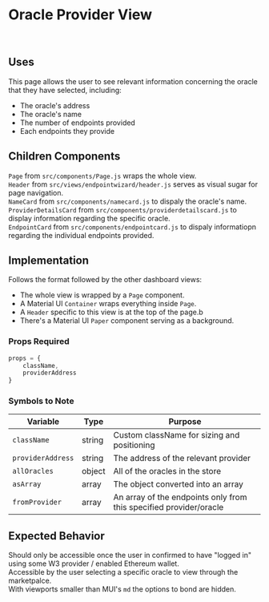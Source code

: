 # Oracle Provider View

<br />

## Uses

This page allows the user to see relevant information concerning the oracle that they have selected, including:

-  The oracle's address
-  The oracle's name
-  The number of endpoints provided
-  Each endpoints they provide

## Children Components

`Page` from `src/components/Page.js` wraps the whole view. <br />
`Header` from `src/views/endpointwizard/header.js` serves as visual sugar for page navigation. <br />
`NameCard` from `src/components/namecard.js` to dispaly the oracle's name. <br />
`ProviderDetailsCard` from `src/components/providerdetailscard.js` to display information regarding the specific oracle. <br />
`EndpointCard` from `src/components/endpointcard.js` to dispaly informatiopn regarding the individual endpoints provided.

## Implementation

Follows the format followed by the other dashboard views:

-  The whole view is wrapped by a `Page` component.
-  A Material UI `Container` wraps everything inside `Page`.
-  A `Header` specific to this view is at the top of the page.b
-  There's a Material UI `Paper` component serving as a background.

### Props Required

```JavaScript
props = {
    className,
    providerAddress
}
```

### Symbols to Note

| Variable          | Type   | Purpose                                                            |
| ----------------- | ------ | ------------------------------------------------------------------ |
| `className`       | string | Custom className for sizing and positioning                        |
| `providerAddress` | string | The address of the relevant provider                               |
| `allOracles`      | object | All of the oracles in the store                                    |
| `asArray`         | array  | The object converted into an array                                 |
| `fromProvider`    | array  | An array of the endpoints only from this specified provider/oracle |

## Expected Behavior

Should only be accessible once the user in confirmed to have "logged in" using some W3 provider / enabled Ethereum wallet. <br/>
Accessible by the user selecting a specific oracle to view through the marketpalce. <br/>
With viewports smaller than MUI's `md` the options to bond are hidden.
